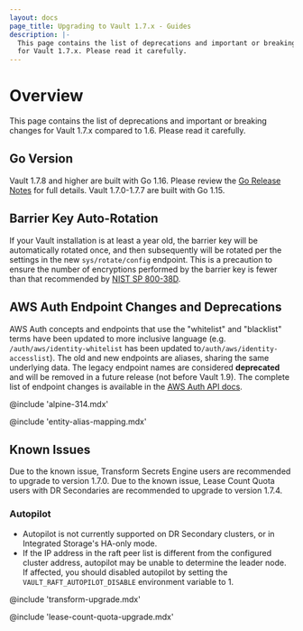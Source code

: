 ```yaml
---
layout: docs
page_title: Upgrading to Vault 1.7.x - Guides
description: |-
  This page contains the list of deprecations and important or breaking changes
  for Vault 1.7.x. Please read it carefully.
---
```


# Overview

This page contains the list of deprecations and important or breaking changes
for Vault 1.7.x compared to 1.6. Please read it carefully.

## Go Version

Vault 1.7.8 and higher are built with Go 1.16. Please review the [Go Release
Notes](https://golang.org/doc/go1.16) for full details. Vault 1.7.0-1.7.7 are
built with Go 1.15.

## Barrier Key Auto-Rotation

If your Vault installation is at least a year old, the barrier key will be
automatically rotated once, and then subsequently will be rotated per the
settings in the new `sys/rotate/config` endpoint. This is a precaution to
ensure the number of encryptions performed by the barrier key is fewer than that
recommended by
[NIST SP 800-38D](https://csrc.nist.gov/publications/detail/sp/800-38d/final).

## AWS Auth Endpoint Changes and Deprecations

AWS Auth concepts and endpoints that use the "whitelist" and "blacklist" terms
have been updated to more inclusive language (e.g. `/auth/aws/identity-whitelist` has been
updated to`/auth/aws/identity-accesslist`). The old and new endpoints are aliases,
sharing the same underlying data. The legacy endpoint names are considered **deprecated**
and will be removed in a future release (not before Vault 1.9). The complete list of
endpoint changes is available in the [AWS Auth API docs](/api-docs/auth/aws#deprecations-effective-in-vault-1-7).

@include 'alpine-314.mdx'

@include 'entity-alias-mapping.mdx'

## Known Issues

Due to the known issue, Transform Secrets Engine users are recommended to upgrade to version 1.7.0.
Due to the known issue, Lease Count Quota users with DR Secondaries are recommended to upgrade to version 1.7.4.

### Autopilot

- Autopilot is not currently supported on DR Secondary clusters, or in
  Integrated Storage's HA-only mode.
- If the IP address in the raft peer list is different from the configured
  cluster address, autopilot may be unable to determine the leader node. If
  affected, you should disabled autopilot by setting the
  `VAULT_RAFT_AUTOPILOT_DISABLE` environment variable to 1.

@include 'transform-upgrade.mdx'

@include 'lease-count-quota-upgrade.mdx'


